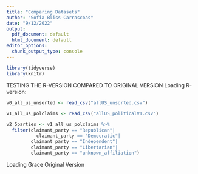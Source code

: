 ```yaml
---
title: "Comparing Datasets"
author: "Sofia Bliss-Carrascoas"
date: "9/12/2022"
output:
  pdf_document: default
  html_document: default
editor_options:
  chunk_output_type: console
---
```

```r
library(tidyverse)
library(knitr)
```

TESTING THE R-VERSION COMPARED TO ORIGINAL VERSION
Loading R-version:

```r
v0_all_us_unsorted <- read_csv("allUS_unsorted.csv")
```

```r
v1_all_us_polclaims <- read_csv("allUS_politicalV1.csv")
```

```r
v2_5parties <- v1_all_us_polclaims %>%
  filter(claimant_party == "Republican"|
           claimant_party == "Democratic"| 
         claimant_party == "Independent"|
         claimant_party == "Libertarian"| 
         claimant_party == "unknown_affiliation")
```

Loading Grace Original Version

